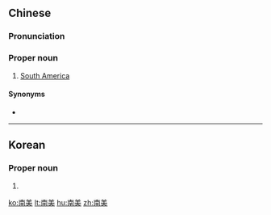 ==Chinese==
{{zh-forms}}

===Pronunciation===
{{zh-pron
|m=Nán Měi
|c=naam4 mei5
|mn=Lâm-bí
|cat=pn
}}

===Proper noun===
{{zh-proper noun}}

# [[South America]]

====Synonyms====
* {{zh-l|南美洲}}

----

==Korean==
{{ko-hanjatab}}

===Proper noun===
{{ko-proper noun|hj|hangeul=남미}}

# {{hanja form of|남미|South America}}

[[ko:南美]]
[[lt:南美]]
[[hu:南美]]
[[zh:南美]]